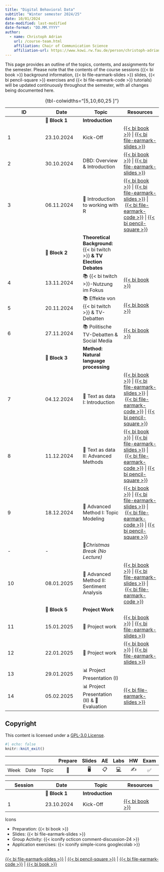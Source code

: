 ```yaml
---
title: "Digital Behavioral Data"
subtitle: "Winter semester 2024/25"
date: 10/01/2024
date-modified: last-modified
date-format: "DD.MM.YYYY"
author: 
  - name: Christoph Adrian 
    url: /course-team.html
    affiliation: Chair of Communication Science
    affiliation-url: https://www.kowi.rw.fau.de/person/christoph-adrian/
---
```


::: callout-note
This page provides an outline of the topics, contents, and assignments for the semester. Please note that the contents of the course sessions ({{< bi book >}} background information, {{< bi file-earmark-slides >}} slides, {{< bi pencil-square >}} exercises and {{< bi file-earmark-code >}} tutorials) will be updated continuously throughout the semester, with all changes being documented here.
:::

<!-- FIXME Add column with link to exercises / group activities -->

| ID | Date | Topic | Resources |
|------------------|------------------|-------------------|------------------|
|  | 📂 **Block 1** | **Introduction** |  |
| 1 | 23.10.2024 | Kick-Off | [{{< bi book >}}](/sessions/session-01.html "Session 01"){aria-label="Session 01"} \| [{{< bi file-earmark-slides >}}](/slides/slides-01.html "Slides: Session 01"){aria-label="Slides Session 01"} |
| 2 | 30.10.2024 | DBD: Overview & Introduction | [{{< bi book >}}](/sessions/session-02.html "Session 02"){aria-label="Session 02"} \| [{{< bi file-earmark-slides >}}](/slides/slides-02.html "Slides: Session 02"){aria-label="Slides Session 02"} |
| 3 | 06.11.2024 | 🔨 Introduction to working with R | [{{< bi book >}}](/sessions/session-03.html "Session 03"){aria-label="Session 03"} \| [{{< bi file-earmark-slides >}}](/slides/slides-03.html "Slides: Session 03"){aria-label="Slides Session 03"} \| [{{< bi file-earmark-code >}}](/tutorials/tutorial-03.html "Tutorial: Session 03"){aria-label="Tutorial Session 03"} \| [{{< bi pencil-square >}}](/exercises/exercise-03_solution.hmtl "Exercise: Session 03"){aria-label="Exercise Session 03"} |
|  | 📂 **Block 2** | **Theoretical Background:** {{< bi twitch >}} **& TV Election Debates** |  |
| 4 | 13.11.2024 | 📚 {{< bi twitch >}}-Nutzung im Fokus | [{{< bi book >}}](/sessions/session-04.html "Session 04"){aria-label="Session 04"} |
| 5 | 20.11.2024 | 📚 Effekte von {{< bi twitch >}} & TV-Debatten | [{{< bi book >}}](/sessions/session-05.html "Session 05"){aria-label="Session 05"} |
| 6 | 27.11.2024 | 📚 Politische TV-Debatten & Social Media | [{{< bi book >}}](/sessions/session-06.html "Session 06"){aria-label="Session 06"} |
|  | 📂 **Block 3** | **Method: Natural language processing** |  |
| 7 | 04.12.2024 | 🔨 Text as data I: Introduction | [{{< bi book >}}](/sessions/session-07.html "Session 07"){aria-label="Session 07"} \| [{{< bi file-earmark-slides >}}](/slides/slides-07.html "Slides: Session 07"){aria-label="Slides Session 07"} \| [{{< bi file-earmark-code >}}](/tutorials/tutorial-07.html "Tutorial: Session 07"){aria-label="Tutorial Session 07"} \| [{{< bi pencil-square >}}](/exercises/exercise-07_solution.html "Exercise: Session 07"){aria-label="Exercise Session 07"} |
| 8 | 11.12.2024 | 🔨 Text as data II: Advanced Methods | [{{< bi book >}}](/sessions/session-08.html "Session 08"){aria-label="Session 08"} \| [{{< bi file-earmark-slides >}}](/slides/slides-08.html "Slides: Session 08"){aria-label="Slides Session 08"} \| [{{< bi file-earmark-code >}}](/tutorials/tutorial-08.html "Tutorial: Session 08"){aria-label="Tutorial Session 08"} \| [{{< bi pencil-square >}}](/exercises/exercise-08_solution.html "Exercise: Session 08"){aria-label="Exercise Session 08"} |
| 9 | 18.12.2024 | 🔨 Advanced Method I: Topic Modeling | [{{< bi book >}}](/sessions/session-09.html "Session 09"){aria-label="Session 09"} \| [{{< bi file-earmark-slides >}}](/slides/slides-09.html "Slides: Session 08"){aria-label="Slides Session 09"} \| [{{< bi file-earmark-code >}}](/tutorials/tutorial-09.html "Tutorial: Session 09"){aria-label="Tutorial Session 09"} \| [{{< bi pencil-square >}}](/exercises/exercise-09.html "Exercise: Session 09"){aria-label="Exercise Session 09"} |
| \- | \- | 🎄*Christmas Break (No Lecture)* |  |
| 10 | 08.01.2025 | 🔨 Advanced Method II: Sentiment Analysis | [{{< bi book >}}](/sessions/session-10.html "Session 10"){aria-label="Session 10"} \| [{{< bi file-earmark-slides >}}](/slides/slides-10.html "Slides: Session 10"){aria-label="Slides Session 10"} \| [{{< bi file-earmark-code >}}](/tutorials/tutorial-10.html "Tutorial: Session 10"){aria-label="Tutorial Session 10"} |
|  | 📂 **Block 5** | **Project Work** |  |
| 11 | 15.01.2025 | 🔨 Project work | [{{< bi book >}}](/sessions/session-11.html "Session 11"){aria-label="Session 11"} \| [{{< bi file-earmark-slides >}}](/slides/slides-11.html "Slides: Session 11"){aria-label="Slides Session 11"}  |
| 12 | 22.01.2025 | 🔨 Project work | [{{< bi book >}}](/sessions/session-12.html "Session 12"){aria-label="Session 12"} \| [{{< bi file-earmark-slides >}}](/slides/slides-12.html "Slides: Session 12"){aria-label="Slides Session 12"}  |
| 13 | 29.01.2025 | 📊 Project Presentation (I) |  |
| 14 | 05.02.2025 | 📊 Project Presentation (II) & 🏁 Evaluation | [{{< bi file-earmark-slides >}}](/slides/slides-14.html "Slides: Session 14"){aria-label="Slides Session 14"} |

: {tbl-colwidths="\[5,10,60,25 \]"}

## Copyright

This content is licensed under a [GPL-3.0 License](https://www.gnu.org/licenses/gpl-3.0.en.html).

```r
#| echo: false
knitr::knit_exit()
```

|   |   |   | Prepare | Slides | AE | Labs | HW | Exam | Project |
|--------|--------|--------|:------:|:------:|:------:|:------:|:------:|:------:|:------:|
| Week | Date | Topic | 📖 | 🖥️ | 📋 | [💻](https://sakai.duke.edu/samigo-app/servlet/Login?id=6fa7ebf3-01af-42a6-91ba-3e813d3901221641094171786) | ✍️ | ✅ | 📂 |

| Session | Date | Topic | Resources |
|------------------|------------------|-------------------|------------------|
|  | 📂 **Block 1** | **Introduction** |  |
| 1 | 23.10.2024 | Kick-Off | [{{< bi book >}}](/sessions/session-01.html "Session 01"){aria-label="Session 01"} |

Icons

-   Preparation: {{< bi book >}}
-   Slides: {{< bi file-earmark-slides >}}
-   Group Activity: {{< iconify octicon comment-discussion-24 >}}
-   Application exercises: {{< iconify simple-icons googlecolab >}}
-   

[{{< bi file-earmark-slides >}}](/slides/ms-slides-07.html "Slides: Session 07"){aria-label="Slides Session 07"} \| [{{< bi pencil-square >}}](/exercises/ms-exercise-07_solution.html "Exercise: Session 07"){aria-label="Exercise Session 07"} \| [{{< bi file-earmark-code >}}](/exercises/ms-showcase-07.html "Showcase: Session 07"){aria-label="Showcase Session 07"} \| [{{< bi book >}}](/sessions/ms-session-07.html "Session 07"){aria-label="Session 07"}